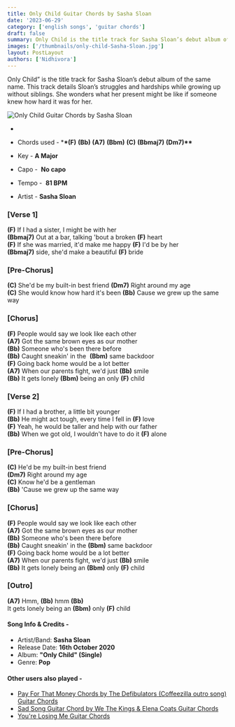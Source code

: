 ```yaml
---
title: Only Child Guitar Chords by Sasha Sloan
date: '2023-06-29'
category: ['english songs', 'guitar chords']
draft: false
summary: Only Child is the title track for Sasha Sloan’s debut album of the same name. This track details Sloan’s struggles and hardships while growing up without siblings. She wonders what her present might be like if someone knew how hard it was for her.
images: ['/thumbnails/only-child-Sasha-Sloan.jpg']
layout: PostLayout
authors: ['Nidhivora']
---
```


Only Child” is the title track for Sasha Sloan’s debut album of the same name. This track details Sloan’s struggles and hardships while growing up without siblings. She wonders what her present might be like if someone knew how hard it was for her.

![Only Child Guitar Chords by Sasha Sloan](/thumbnails/only-child-Sasha-Sloan.jpg)

-

- Chords used - \***\*(F)** **(Bb)** **(A7)** **(Bbm)** **(C)** **(Bbmaj7)** **(Dm7)\*\***
- Key - **A Major**
- Capo -  **No capo**
- Tempo -  **81 BPM**
- Artist - **Sasha Sloan**

### \[Verse 1\]

**(F)** If I had a sister, I might be with her \
**(Bbmaj7)** Out at a bar, talking 'bout a broken **(F)** heart \
**(F)** If she was married, it'd make me happy **(F)** I'd be by her \
**(Bbmaj7)** side, she'd make a beautiful **(F)** bride

### \[Pre-Chorus\]

**(C)** She'd be my built-in best friend **(Dm7)** Right around my age \
**(C)** She would know how hard it's been **(Bb)** Cause we grew up the same way

### \[Chorus\]

**(F)** People would say we look like each other \
**(A7)** Got the same brown eyes as our mother \
**(Bb)** Someone who's been there bеfore \
**(Bb)** Caught sneakin' in the  **(Bbm)** samе backdoor \
**(F)** Going back home would be a lot better \
**(A7)** When our parents fight, we'd just **(Bb)** smile \
**(Bb)** It gets lonely **(Bbm)** being an only **(F)** child

### \[Verse 2\]

**(F)** If I had a brother, a little bit younger \
**(Bb)** He might act tough, every time I fell in **(F)** love \
**(F)** Yeah, he would be taller and help with our father \
**(Bb)** When we got old, I wouldn't have to do it **(F)** alone

### \[Pre-Chorus\]

**(C)** He'd be my built-in best friend \
**(Dm7)** Right around my age \
**(C)** Know he'd be a gentleman \
**(Bb)** 'Cause we grew up the same way

### \[Chorus\]

**(F)** People would say we look like each other \
**(A7)** Got the same brown eyes as our mother \
**(Bb)** Someone who's been there before \
**(Bb)** Caught sneakin' in the **(Bbm)** same backdoor \
**(F)** Going back home would be a lot better \
**(A7)** When our parents fight, we'd just **(Bb)** smile \
**(Bb)** It gets lonely being an **(Bbm)** only **(F)** child

### \[Outro\]

**(A7)** Hmm, **(Bb)** hmm **(Bb)** \
It gets lonely being an **(Bbm)** only **(F)** child

#### Song Info & Credits -

- Artist/Band: **Sasha Sloan**
- Release Date: **16th October 2020**
- Album: **"Only Child" (Single)**
- Genre: **Pop**

#### Other users also played -

- [Pay For That Money Chords by The Defibulators (Coffeezilla outro song) Guitar Chords](https://www.chordsco.com/chords/pay-for-that-money-chords-by-the-defibulators-coffeezilla-outro-song)
- [Sad Song Guitar Chord by We The Kings & Elena Coats Guitar Chords](https://www.chordsco.com/chords/sad-song-guitar-chord-by-we-the-kings-elena-coats)
- [You're Losing Me Guitar Chords]()

